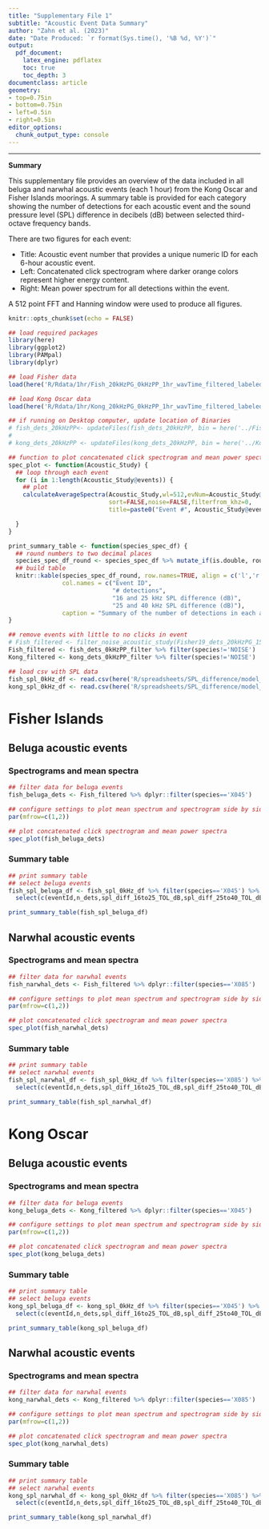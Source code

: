 ```yaml
---
title: "Supplementary File 1"
subtitle: "Acoustic Event Data Summary"
author: "Zahn et al. (2023)"
date: "Date Produced: `r format(Sys.time(), '%B %d, %Y')`"
output:
  pdf_document: 
    latex_engine: pdflatex
    toc: true
    toc_depth: 3
documentclass: article
geometry:
- top=0.75in
- bottom=0.75in
- left=0.5in
- right=0.5in
editor_options: 
  chunk_output_type: console
---
```


***

**Summary**

This supplementary file provides an overview of the data included in all beluga and narwhal acoustic events (each 1 hour) from the Kong Oscar and Fisher Islands moorings. A summary table is provided for each category showing the number of detections for each acoustic event and the sound pressure level (SPL) difference in decibels (dB) between selected third-octave frequency bands.

There are two figures for each event:

- Title: Acoustic event number that provides a unique numeric ID for each 6-hour acoustic event.
- Left: Concatenated click spectrogram where darker orange colors represent higher energy content.
- Right: Mean power spectrum for all detections within the event.

A 512 point FFT and Hanning window were used to produce all figures.

```r
knitr::opts_chunk$set(echo = FALSE)
```

```r
## load required packages
library(here)
library(ggplot2)
library(PAMpal)
library(dplyr)
```

```r
## load Fisher data
load(here('R/Rdata/1hr/Fish_20kHzPG_0kHzPP_1hr_wavTime_filtered_labeled.rdata'))

## load Kong Oscar data
load(here('R/Rdata/1hr/Kong_20kHzPG_0kHzPP_1hr_wavTime_filtered_labeled.rdata'))

```

```r
## if running on Desktop computer, update location of Binaries
# fish_dets_20kHzPP<- updateFiles(fish_dets_20kHzPP, bin = here('../Fisher/Binaries'), db = here('../Fisher/PAM20209_Zahn_narluga_fisher.sqlite3'))
# 
# kong_dets_20kHzPP <- updateFiles(kong_dets_20kHzPP, bin = here('../Kong_Oscar/Binaries'), db = here('../Kong_Oscar/PAM20209_Zahn_narluga_kong.sqlite3'))
```

```r
## function to plot concatenated click spectrogram and mean power spectrum for each acoustic event
spec_plot <- function(Acoustic_Study) {
  ## loop through each event
  for (i in 1:length(Acoustic_Study@events)) {
    ## plot
    calculateAverageSpectra(Acoustic_Study,wl=512,evNum=Acoustic_Study@events[[i]]@id,
                            sort=FALSE,noise=FALSE,filterfrom_khz=0,
                            title=paste0("Event #", Acoustic_Study@events[[i]]@id),norm=TRUE)

  }
}
```

```r
print_summary_table <- function(species_spec_df) {
  ## round numbers to two decimal places
  species_spec_df_round <- species_spec_df %>% mutate_if(is.double, round, 2)
  ## build table
  knitr::kable(species_spec_df_round, row.names=TRUE, align = c('l','r','r','r'),
               col.names = c("Event ID",
                             "# detections",
                             "16 and 25 kHz SPL difference (dB)",
                             "25 and 40 kHz SPL difference (dB)"),
               caption = "Summary of the number of detections in each acoustic event with unique ID's and the mean sound pressure level (SPL) difference between the (1) 16 and 25 kHz, and (2) 25 and 40 kHz third-octave bands.")
}

```

```r
## remove events with little to no clicks in event
# Fish_filtered <- filter_noise_acoustic_study(Fisher19_dets_20kHzPG_15kHzPP)
Fish_filtered <- fish_dets_0kHzPP_filter %>% filter(species!='NOISE')
Kong_filtered <- kong_dets_0kHzPP_filter %>% filter(species!='NOISE')

## load csv with SPL data
fish_spl_0kHz_df <- read.csv(here('R/spreadsheets/SPL_difference/model_input/testing_fish_data_spl_diff_0kHz_highpass.csv'))
kong_spl_0kHz_df <- read.csv(here('R/spreadsheets/SPL_difference/model_input/testing_kong_data_spl_diff_0kHz_highpass.csv'))
```

# Fisher Islands

## Beluga acoustic events

### Spectrograms and mean spectra

```r
## filter data for beluga events
fish_beluga_dets <- Fish_filtered %>% dplyr::filter(species=='X045')

## configure settings to plot mean spectrum and spectrogram side by side
par(mfrow=c(1,2))

## plot concatenated click spectrogram and mean power spectra
spec_plot(fish_beluga_dets)
```

### Summary table

```r
## print summary table
## select beluga events
fish_spl_beluga_df <- fish_spl_0kHz_df %>% filter(species=='X045') %>% 
  select(c(eventId,n_dets,spl_diff_16to25_TOL_dB,spl_diff_25to40_TOL_dB))

print_summary_table(fish_spl_beluga_df)

```

\vspace{0.5in}

## Narwhal acoustic events

### Spectrograms and mean spectra

```r
## filter data for narwhal events
fish_narwhal_dets <- Fish_filtered %>% dplyr::filter(species=='X085')

## configure settings to plot mean spectrum and spectrogram side by side
par(mfrow=c(1,2))

## plot concatenated click spectrogram and mean power spectra
spec_plot(fish_narwhal_dets)
```

### Summary table

```r
## print summary table
## select narwhal events
fish_spl_narwhal_df <- fish_spl_0kHz_df %>% filter(species=='X085') %>%
  select(c(eventId,n_dets,spl_diff_16to25_TOL_dB,spl_diff_25to40_TOL_dB))

print_summary_table(fish_spl_narwhal_df)

```


\vspace{0.5in}

# Kong Oscar

## Beluga acoustic events

### Spectrograms and mean spectra

```r
## filter data for beluga events
kong_beluga_dets <- Kong_filtered %>% dplyr::filter(species=='X045')

## configure settings to plot mean spectrum and spectrogram side by side
par(mfrow=c(1,2))

## plot concatenated click spectrogram and mean power spectra
spec_plot(kong_beluga_dets)
```

### Summary table

```r
## print summary table
## select beluga events
kong_spl_beluga_df <- kong_spl_0kHz_df %>% filter(species=='X045') %>%
  select(c(eventId,n_dets,spl_diff_16to25_TOL_dB,spl_diff_25to40_TOL_dB))

print_summary_table(kong_spl_beluga_df)

```

\vspace{0.5in}

## Narwhal acoustic events

### Spectrograms and mean spectra

```r
## filter data for narwhal events
kong_narwhal_dets <- Kong_filtered %>% dplyr::filter(species=='X085')

## configure settings to plot mean spectrum and spectrogram side by side
par(mfrow=c(1,2))

## plot concatenated click spectrogram and mean power spectra
spec_plot(kong_narwhal_dets)
```

### Summary table

```r
## print summary table
## select narwhal events
kong_spl_narwhal_df <- kong_spl_0kHz_df %>% filter(species=='X085') %>%
  select(c(eventId,n_dets,spl_diff_16to25_TOL_dB,spl_diff_25to40_TOL_dB))

print_summary_table(kong_spl_narwhal_df)

```

\vspace{0.5in}
